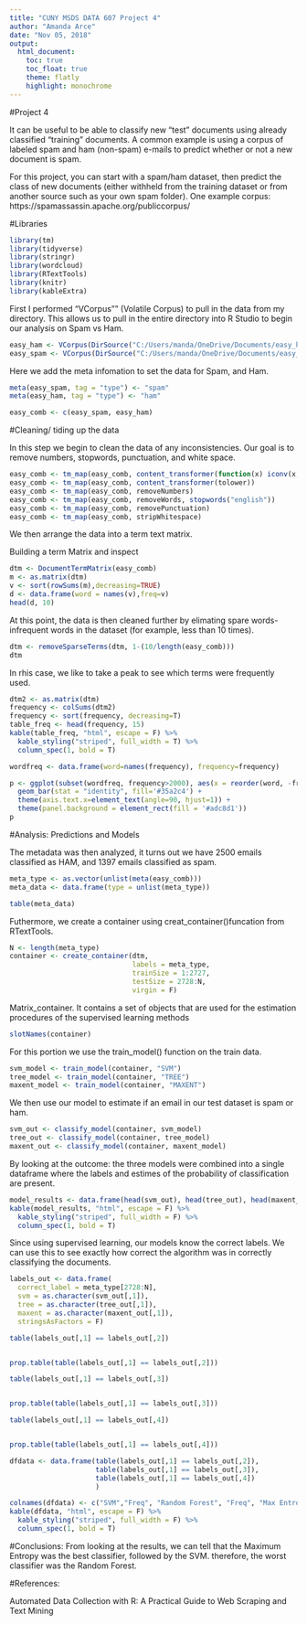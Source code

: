 ---
title: "CUNY MSDS DATA 607 Project 4"
author: "Amanda Arce"
date: "Nov 05, 2018"
output:
  html_document:
    toc: true
    toc_float: true
    theme: flatly
    highlight: monochrome
---
#Project 4

It can be useful to be able to classify new "test" documents using already classified "training" documents. A common example is using a corpus of labeled spam and ham (non-spam) e-mails to predict whether or not a new document is spam.

For this project, you can start with a spam/ham dataset, then predict the class of new documents (either withheld from the training dataset or from another source such as your own spam folder). One example corpus: https://spamassassin.apache.org/publiccorpus/

#Libraries

```{R message=FALSE, warning=FALSE}
library(tm)
library(tidyverse)
library(stringr)
library(wordcloud)
library(RTextTools)
library(knitr)
library(kableExtra)
```

First I performed "VCorpus"" (Volatile Corpus) to pull in the data from my directory. This allows us to pull in the entire directory into R Studio to begin our analysis on Spam vs Ham. 

```{r}
easy_ham <- VCorpus(DirSource("C:/Users/manda/OneDrive/Documents/easy_ham"))
easy_spam <- VCorpus(DirSource("C:/Users/manda/OneDrive/Documents/easy_spam"))
```

Here we add the meta infomation to set the data for Spam, and Ham. 
```{r}
meta(easy_spam, tag = "type") <- "spam"
meta(easy_ham, tag = "type") <- "ham"

easy_comb <- c(easy_spam, easy_ham)

```

#Cleaning/ tiding up the data

In this step we begin to clean the data of any inconsistencies. Our goal is to remove numbers, stopwords, punctuation, and white space. 

```{r}
easy_comb <- tm_map(easy_comb, content_transformer(function(x) iconv(x, "UTF-8", sub="byte")))
easy_comb <- tm_map(easy_comb, content_transformer(tolower))
easy_comb <- tm_map(easy_comb, removeNumbers)
easy_comb <- tm_map(easy_comb, removeWords, stopwords("english"))
easy_comb <- tm_map(easy_comb, removePunctuation)
easy_comb <- tm_map(easy_comb, stripWhitespace)
```
We then arrange the data into a term text matrix. 


Building a term Matrix and inspect

```{r}
dtm <- DocumentTermMatrix(easy_comb)
m <- as.matrix(dtm)
v <- sort(rowSums(m),decreasing=TRUE)
d <- data.frame(word = names(v),freq=v)
head(d, 10)

```
At this point, the data is then cleaned further by elimating spare words- infrequent words in the dataset (for example, less than 10 times). 
```{r}
dtm <- removeSparseTerms(dtm, 1-(10/length(easy_comb)))
dtm

```
In rhis case, we like to take a peak to see which terms were frequently used. 
```{r}
dtm2 <- as.matrix(dtm)
frequency <- colSums(dtm2)
frequency <- sort(frequency, decreasing=T)
table_freq <- head(frequency, 15)
kable(table_freq, "html", escape = F) %>%
  kable_styling("striped", full_width = T) %>%
  column_spec(1, bold = T)

```

```{r}
wordfreq <- data.frame(word=names(frequency), frequency=frequency)

p <- ggplot(subset(wordfreq, frequency>2000), aes(x = reorder(word, -frequency), y = frequency)) +
  geom_bar(stat = "identity", fill='#35a2c4') +
  theme(axis.text.x=element_text(angle=90, hjust=1)) + 
  theme(panel.background = element_rect(fill = '#adc8d1'))
p
```


#Analysis: Predictions and Models

The metadata was then analyzed, it turns out we have 2500 emails classified as HAM, and 1397 emails classified as spam.
```{r}
meta_type <- as.vector(unlist(meta(easy_comb)))
meta_data <- data.frame(type = unlist(meta_type))

table(meta_data)
```

Futhermore, we create a container using creat_container()funcation from RTextTools. 


```{r}
N <- length(meta_type)
container <- create_container(dtm,
                              labels = meta_type,
                              trainSize = 1:2727,
                              testSize = 2728:N,
                              virgin = F)
```
Matrix_container. It contains a set of objects that are used for the estimation procedures of the supervised learning methods
```{r}
slotNames(container)
```
For this portion we use the train_model() function on the train data.

```{r}
svm_model <- train_model(container, "SVM")
tree_model <- train_model(container, "TREE")
maxent_model <- train_model(container, "MAXENT")

```
We then use our model to estimate if an email in our test dataset is spam or ham.



```{r}
svm_out <- classify_model(container, svm_model)
tree_out <- classify_model(container, tree_model)
maxent_out <- classify_model(container, maxent_model)

```
By looking at the outcome: the three models were combined into a single dataframe where the labels and estimes of the probability of classification are present. 
```{r}
model_results <- data.frame(head(svm_out), head(tree_out), head(maxent_out) )
kable(model_results, "html", escape = F) %>%
  kable_styling("striped", full_width = F) %>%
  column_spec(1, bold = T)


```
Since using supervised learning, our models know the correct labels. We can use this to see exactly how correct the algorithm was in correctly classifying the documents.
```{r}

labels_out <- data.frame(
  correct_label = meta_type[2728:N],
  svm = as.character(svm_out[,1]),
  tree = as.character(tree_out[,1]),
  maxent = as.character(maxent_out[,1]),
  stringsAsFactors = F)
```

```{r}
table(labels_out[,1] == labels_out[,2])


prop.table(table(labels_out[,1] == labels_out[,2]))

table(labels_out[,1] == labels_out[,3])


prop.table(table(labels_out[,1] == labels_out[,3]))

table(labels_out[,1] == labels_out[,4])


prop.table(table(labels_out[,1] == labels_out[,4]))
```


```{r}
dfdata <- data.frame(table(labels_out[,1] == labels_out[,2]),
                     table(labels_out[,1] == labels_out[,3]),
                     table(labels_out[,1] == labels_out[,4])
                     )

colnames(dfdata) <- c("SVM","Freq", "Random Forest", "Freq", "Max Entropy", "Freq")
kable(dfdata, "html", escape = F) %>%
  kable_styling("striped", full_width = F) %>%
  column_spec(1, bold = T)

```

#Conclusions:
From looking at the results, we can tell that the Maximum Entropy was the best classifier, followed by the SVM. therefore, the worst classifier was the Random Forest.


#References:

Automated Data Collection with R: A Practical Guide to Web Scraping and Text Mining